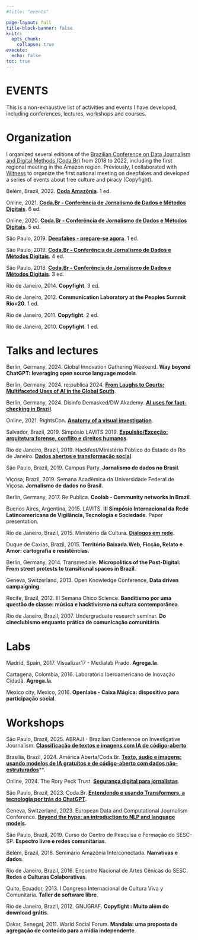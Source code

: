 ```yaml
---
#title: "events"

page-layout: full
title-block-banner: false
knitr:
  opts_chunk: 
    collapse: true
execute: 
  echo: false
toc: true
---
```


# [EVENTS]{.third-color}

This is a non-exhaustive list of activities and events I have developed, including conferences, lectures, workshops and courses.

# Organization

I organized several editions of the [Brazilian Conference on Data Journalism and Digital Methods (Coda.Br)](https://escoladedados.org/coda/) from 2018 to 2022, including the first regional meeting in the Amazon region. Previously, I collaborated with [Witness](https://witness.org/) to organize the first national meeting on deepfakes and developed a series of events about free culture and piracy (Copyfight).

Belém, Brazil, 2022. [**Coda Amazônia**](https://escoladedados.org/coda/coda-amazonia/). 1 ed.

Online, 2021. [**Coda.Br - Conferência de Jornalismo de Dados e Métodos Digitais**](https://escoladedados.org/coda/coda2021/). 6 ed.

Online, 2020. [**Coda.Br - Conferência de Jornalismo de Dados e Métodos Digitais**](https://escoladedados.org/coda/coda2020/). 5 ed.

São Paulo, 2019. [**Deepfakes - prepare-se agora**](https://lab.witness.org/brasil-deepfakes-prepara-se-agora/). 1 ed.

São Paulo, 2019. [**Coda.Br - Conferência de Jornalismo de Dados e Métodos Digitais**](https://escoladedados.org/coda/coda2019/). 4 ed.

São Paulo, 2018. [**Coda.Br - Conferência de Jornalismo de Dados e Métodos Digitais**](https://escoladedados.org/coda/coda2018/). 3 ed.

Rio de Janeiro, 2014. **Copyfight**. 3 ed.

Rio de Janeiro, 2012. **Communication Laboratory at the Peoples Summit Rio+20**. 1 ed.

Rio de Janeiro, 2011. **Copyfight**. 2 ed.

Rio de Janeiro, 2010. **Copyfight**. 1 ed.

# Talks and lectures

Berlin, Germany, 2024. Global Innovation Gathering Weekend. **Way beyond ChatGPT: leveraging open source language models**.

Berlin, Germany, 2024. re:publica 2024. [**From Laughs to Courts: Multifaceted Uses of AI in the Global South**](https://re-publica.com/de/session/laughs-courts-multifaceted-uses-ai-global-south).

Berlin, Germany, 2024. Disinfo Demasked/DW Akademy. [**AI uses for fact-checking in Brazil**](https://belisards.github.io/slides-bert-fact-checking/).

Online, 2021. RightsCon. [**Anatomy of a visual investigation**](https://visualinvestigations.netlify.app/).

Salvador, Brazil, 2019. Simpósio LAVITS 2019. [**Expulsão/Exceção: arquitetura forense, conflito e direitos humanos**](https://medialabufrj.net/blog/2019/06/dobras-35-medialab-ufrj-no-simposio-lavits-2019/).

Rio de Janeiro, Brazil, 2019. Hackfest/Ministério Público do Estado do Rio de Janeiro. [**Dados abertos e transformação social**](https://www.mprj.mp.br/documents/20184/540394/palestras_hackfest.pdf).

São Paulo, Brazil, 2019. Campus Party. **Jornalismo de dados no Brasil**.

Viçosa, Brazil, 2019. Semana Acadêmica da Universidade Federal de Viçosa. **Jornalismo de dados no Brasil**.

Berlin, Germany, 2017. Re:Publica. **Coolab - Community networks in Brazil**.

Buenos Aires, Argentina, 2015. LAVITS. **III Simpósio Internacional da Rede Latinoamericana de Vigilância, Tecnologia e Sociedade**. Paper presentation.

Rio de Janeiro, Brazil, 2015. Ministério da Cultura. **[Diálogos em rede](https://rubi.casaruibarbosa.gov.br/bitstream/handle/20.500.11997/8797/Participa%C3%A7%C3%A3o%20social%20%C3%A9%20estimulada%20durante%20Di%C3%A1logos%20em%20Rede%20no%20Rio%20de%20Janeiro%20%E2%80%93%20Di%C3%A1logos%20em%20Rede.pdf?sequence=1&isAllowed=y)**.

Duque de Caxias, Brazil, 2015. **Território Baixada.Web, Ficção, Relato e Amor: cartografia e resistências**.

Berlin, Germany, 2014. Transmediale. **Micropolitics of the Post-Digital: From street protests to transitional spaces in Brazil**.

Geneva, Switzerland, 2013. Open Knowledge Conference, **Data driven campaigning**.

Recife, Brazil, 2012. III Semana Chico Science. **Banditismo por uma questão de classe: música e hacktivismo na cultura contemporânea**.

Rio de Janeiro, Brazil, 2007. Undergraduate research seminar. **Do cineclubismo enquanto prática de comunicação comunitária**.

# Labs

Madrid, Spain, 2017. Visualizar17 - Medialab Prado. **Agrega.la**.

Cartagena, Colombia, 2016. Laboratório Iberoamericano de Inovação Cidadã. **Agrega.la**.

Mexico city, Mexico, 2016. **Openlabs - Caixa Mágica: dispositivo para participação social**.

# Workshops

São Paulo, Brazil, 2025. ABRAJI - Brazilian Conference on Investigative Journalism. [**Classificação de textos e imagens com IA de código-aberto**](https://belisario.website/classificacao_ia/)

Brasília, Brazil, 2024. América Aberta/Coda.Br. [**Texto, áudio e imagens: usando modelos de IA gratuitos e de código-aberto com dados não-estruturados**](https://bit.ly/ia-coda-24/)**.

Online, 2024. The Rory Peck Trust. [**Segurança digital para jornalistas**](https://bit.ly/sdigital-rorypeck).

São Paulo, Brazil, 2023. Coda.Br. [**Entendendo e usando Transformers, a tecnologia por trás do ChatGPT**](https://escoladedados.org/coda/coda2023/entendendo-e-usando-transformers-a-tecnologia-por-tras-do-chatgpt/)**.**

Geneva, Switzerland, 2023. European Data and Computational Journalism Conference. [**Beyond the hype: an introduction to NLP and language models**](https://github.com/belisards/intro_nlp_ddj)**.**

São Paulo, Brazil, 2019. Curso do Centro de Pesquisa e Formação do SESC-SP. **Espectro livre e redes comunitárias**.

Belém, Brazil, 2018. Seminário Amazônia Interconectada. **Narrativas e dados**.

Rio de Janeiro, Brazil, 2016. Encontro Nacional de Artes Cênicas do SESC. **Redes e Culturas Colaborativas**.

Quito, Ecuador, 2013. I Congreso Internacional de Cultura Viva y Comunitaria. **Taller de software libre**. 

Rio de Janeiro, Brazil, 2012. GNUGRAF. **Copyfight : Muito além do download grátis**.

Dakar, Senegal, 2011. World Social Forum. **Mandala: uma proposta de agregação de conteúdo para a mídia independente**.

